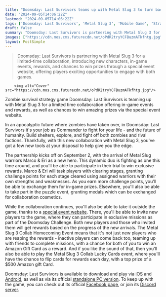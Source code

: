 ```yaml
---
title: "Doomsday: Last Survivors teams up with Metal Slug 3 to turn back the undead"
date: "2024-09-05T14:06:22Z"
lastmod: "2024-09-05T14:06:22Z"
tags: ['Doomsday: Last Survivors', 'Metal Slug 3', 'Mobile Game', 'Strategy', 'Survival', 'Collaboration', 'Limited Time Event', 'Android', 'iOS', 'PC']
draft: false
summary: "Doomsday: Last Survivors is partnering with Metal Slug 3 for a limited-time collaboration, introducing new characters, in-game events, rewards, and chances to win prizes through a special event website, offering players exciting opportunities to engage with both games."
images: ["https://cdn.mos.cms.futurecdn.net/oPdR2tryYCFBuzmATkfhtg.jpg"]
layout: PostSimple
---
```

> Doomsday: Last Survivors is partnering with Metal Slug 3 for a limited-time collaboration, introducing new characters, in-game events, rewards, and chances to win prizes through a special event website, offering players exciting opportunities to engage with both games.


        <img alt="Cover" src="https://cdn.mos.cms.futurecdn.net/oPdR2tryYCFBuzmATkfhtg.jpg"/>
        
Zombie survival strategy game Doomsday: Last Survivors is teaming up with Metal Slug 3 for a limited time collaboration offering in-game events and rewards, as well as chances to win amazing prizes via the special event website.

In an apocalyptic future where zombies have taken over, in Doomsday: Last Survivors it's your job as Commander to fight for your life - and the future of humanity. Build shelters, explore, and fight off both zombies and rival factions. Thankfully, with this new collaboration with Metal Slug 3, you've got a few new tools at your disposal to help give you the edge.



The partnership kicks off on September 2, with the arrival of Metal Slug warriors Marco & Eri as a new hero. This dynamic duo is fighting as one this time around, and you'll be able to participate in their trial to win exclusive rewards. Marco & Eri will task players with clearing stages, granting challenge points for each stage cleared using assigned warriors with their own strengths and weaknesses. As you earn more challenge points, you'll be able to exchange them for in-game prizes. Elsewhere, you'll also be able to take part in the puzzle event, granting medals which can be exchanged for collaboration cosmetics.



While the collaboration continues, you'll also be able to take it outside the game, thanks to a [<u>special event website</u>](https://dls.igg.com/metalslug3/). There, you'll be able to invite new players to the game, where they can participate in exclusive missions as part of the Doomsday Challenge. Both new players and those who invited them will get rewards based on the progress of the new arrivals. The Metal Slug 3 Collab Homecoming Event means that it's not just new players who are reaping the rewards - inactive players can come back too, teaming up with friends to complete missions, with a chance for both of you to win an Amazon Gift Card as a reward. And if you like the sound of that, then you'll also be able to play the Metal Slug 3 Collab Lucky Cards event, where you'll have the chance to flip cards for rewards each day, with a top prize of a $500 Amazon gift Card.

Doomsday: Last Survivors is available to download and play via [<u>iOS</u>](https://g.igg.com/xftIWW) and [<u>Android</u>](https://g.igg.com/xftIWW), as well as via its official [<u>standalone PC version</u>](https://g.igg.com/xftIWW). To keep up with the game, you can check out its official [<u>Facebook page</u>](https://www.facebook.com/DoomsdayLastSurvivors), or join its [<u>Discord server</u>](https://discord.gg/doomsdaylastsurvivors).
        